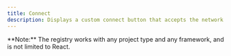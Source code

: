 ```yaml
---
title: Connect
description: Displays a custom connect button that accepts the network you're building on.
---
```


<Callout>
  **Note:** The registry works with any project type and any framework, and is
  not limited to React.
</Callout>

